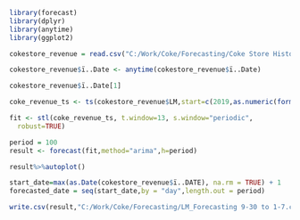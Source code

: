 
```r
library(forecast)
library(dplyr)
library(anytime)
library(ggplot2)
```

```r
cokestore_revenue = read.csv("C:/Work/Coke/Forecasting/Coke Store Historical 2019-01-01 to 2021-09-29.csv")
```

```r
cokestore_revenue$ï..Date <- anytime(cokestore_revenue$ï..Date)
```

```r
cokestore_revenue$ï..Date[1]
```


```r
coke_revenue_ts <- ts(cokestore_revenue$LM,start=c(2019,as.numeric(format(cokestore_revenue$ï..Date[1], "%j"))),frequency=365)
```


```r
fit <- stl(coke_revenue_ts, t.window=13, s.window="periodic",
  robust=TRUE)
```

```r
period = 100
result <- forecast(fit,method="arima",h=period) 
```


```r
result%>%autoplot()
```
```r
start_date=max(as.Date(cokestore_revenue$ï..DATE), na.rm = TRUE) + 1
forecasted_date = seq(start_date,by = "day",length.out = period)
```


```r
write.csv(result,"C:/Work/Coke/Forecasting/LM_Forecasting 9-30 to 1-7.csv")
```

